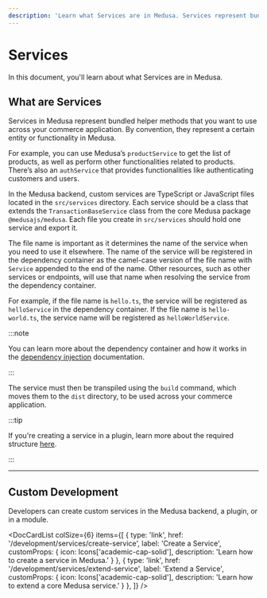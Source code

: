---
description: 'Learn what Services are in Medusa. Services represent bundled helper methods that you want to use across your commerce application.'
---


# Services

In this document, you'll learn about what Services are in Medusa.

## What are Services

Services in Medusa represent bundled helper methods that you want to use across your commerce application. By convention, they represent a certain entity or functionality in Medusa.

For example, you can use Medusa’s `productService` to get the list of products, as well as perform other functionalities related to products. There’s also an `authService` that provides functionalities like authenticating customers and users.

In the Medusa backend, custom services are TypeScript or JavaScript files located in the `src/services` directory. Each service should be a class that extends the `TransactionBaseService` class from the core Medusa package `@medusajs/medusa`. Each file you create in `src/services` should hold one service and export it.

The file name is important as it determines the name of the service when you need to use it elsewhere. The name of the service will be registered in the dependency container as the camel-case version of the file name with `Service` appended to the end of the name. Other resources, such as other services or endpoints, will use that name when resolving the service from the dependency container.

For example, if the file name is `hello.ts`, the service will be registered as `helloService` in the dependency container. If the file name is `hello-world.ts`, the service name will be registered as `helloWorldService`.

:::note

You can learn more about the dependency container and how it works in the [dependency injection](../fundamentals/dependency-injection.md) documentation.

:::

The service must then be transpiled using the `build` command, which moves them to the `dist` directory, to be used across your commerce application.

:::tip

If you're creating a service in a plugin, learn more about the required structure [here](../plugins/create.mdx#plugin-structure).

:::

---

## Custom Development

Developers can create custom services in the Medusa backend, a plugin, or in a module.

<DocCardList colSize={6} items={[
  {
    type: 'link',
    href: '/development/services/create-service',
    label: 'Create a Service',
    customProps: {
      icon: Icons['academic-cap-solid'],
      description: 'Learn how to create a service in Medusa.'
    }
  },
  {
    type: 'link',
    href: '/development/services/extend-service',
    label: 'Extend a Service',
    customProps: {
      icon: Icons['academic-cap-solid'],
      description: 'Learn how to extend a core Medusa service.'
    }
  },
]} />
